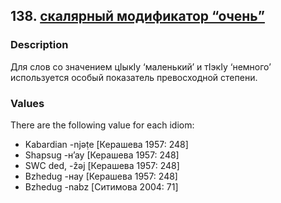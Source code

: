 ## 138. <a href =  'https://agricolamz.github.io/The_Circassian_Isoglosses_Database/138.html'>скалярный модификатор "очень"</a>
### Description

Для слов со значением цIыкIу ‘маленький’ и тIэкIу ‘немного’ используется особый показатель превосходной степени.


### Values
There are the following value for each idiom:

* Kabardian -njəṭe [Керашева 1957: 248]
* Shapsug -н'ау [Керашева 1957: 248]
* SWC ded, -ẑəj [Керашева 1957: 248]
* Bzhedug -нау [Керашева 1957: 248]
* Bzhedug -nabz [Ситимова 2004: 71]

